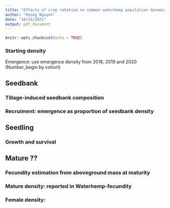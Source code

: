 ```yaml
---
title: "Effects of crop rotation on common waterhemp population dynamics: a prospective analysis"
author: "Huong Nguyen"
date: "10/19/2021"
output: pdf_document
---
```


```r
knitr::opts_chunk$set(echo = TRUE)
```
### Starting density  

Emergence: use emergence density from 2018, 2019 and 2020 (Number_begin by cohort)

## Seedbank

### Tillage-induced seedbank composition  

### Recruiment: emergence as proportion of seedbank density 

## Seedling

### Growth and survival  

## Mature ??
### Fecundity estimation from aboveground mass at maturity 

### Mature density: reported in Waterhemp-fecundity 

### Female density: 